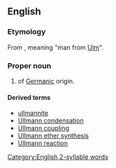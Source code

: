 ==English==
{{wikipedia}}

===Etymology===
From {{uder|en|de|-}}, meaning "man from [[Ulm]]".

===Proper noun===
{{en-proper noun|s}}

# {{surname|en|from=German}} of [[Germanic]] origin.

====Derived terms====
* [[ullmannite]]
* [[Ullmann condensation]]
* [[Ullmann coupling]]
* [[Ullmann ether synthesis]]
* [[Ullmann reaction]]

[[Category:English 2-syllable words]]